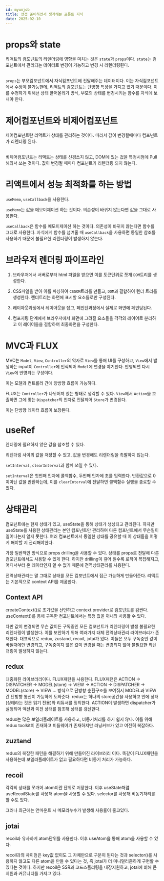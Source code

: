 ```yaml
---
id: myunjob
title: 면접 준비하면서 생각해본 프론트 지식
date: 2025-02-10
---
```


# props와 state
리액트의 컴포넌트의 리렌더링에 영향을 미치는 것은 `state`과 `props`이다.
`state`는 컴포넌트에서 관리되는 데이터로 변경이 가능하고 변경 시 리렌더링된다.

<br />`props`는 부모컴포넌트에서 자식컴포넌트에 전달해주는 데이터이다. 이는 자식컴포넌트에서 수정이 불가능한데, 리액트의 컴포넌트는 단방향 특성을 가지고 있기 때문이다.
이를 수정하기 위해선 상태 끌어올리기 방식, 부모의 상태를 변경시키는 함수를 자식에 보내야 한다.

# 제어컴포넌트와 비제어컴포넌트
제어컴포넌트란 리액트가 상태를 관리하는 것이다. 따라서 값이 변경될때마다 컴포넌트가 리렌더링 된다.

<br />비제어컴포넌트는 리액트는 상태를 신경쓰지 않고, DOM에 있는 겂을 특정시점에 Pull해와서 쓰는 것이다. 값이 변경될 때마다 컴포넌트가 리렌더링 되지 않는다.

# 리액트에서 성능 최적화를 하는 방법
`useMemo`, `useCallback`을 사용한다.

`useMemo`는 값을 메모이제이션 하는 것이다. 의존성이 바뀌지 않는다면 값을 그대로 사용한다.

`useCallback`은 함수를 메모이제이션 하는 것이다. 의존성이 바뀌지 않는다면 함수를 그대로 사용한다. 자식에게 함수를 넘겨줄 때 `useCallback`을 사용하면 동일한 참조를 사용하기 때문에 불필요한 리렌더링이 발생하지 않는다.

# 브라우저 렌더링 파이프라인
1. 브라우저에서 서버로부터 html 파일을 받으면 이를 토큰단위로 쪼개 `DOM`트리를 생성한다.

2. CSS파일을 받아 이를 파싱하여 `CSSOM`트리를 만들고, `DOM`과 결합하여 렌더 트리를 생성한다. 렌더트리는 화면에 표시할 요소들로만 구성된다.

3. 레이아웃과정에서 레이아웃을 잡고, 페인틴과정에서 실제로 화면에 페인팅된다.

4. 컴포지팅 단계에서 브라우저에서 화면에 그려질 요소들을 각각의 레이어로 분리하고 이 레이어들을 결합하여 최종화면을 구성한다.

# MVC과 FLUX
MVC는 `Model`, `View`, `Controller`의 약자로 `View`를 통해 UI를 구성하고, `View`에서 발생하는 input이 `Controller`에 인식되어 `Model`에 변경을 야기한다. 반영되면 다시 `View`에 반영되는 구성이다.

이는 모델과 컨트롤러 간에 양방향 흐름이 가능하다.

FLUX는 `Controller`가 나뉘어져 있는 형태로 생각할 수 있다. `View`에서 `Action`을 호출하면 그에 맞는 `Dispatcher`의 인자로 전달되어 `Store`가 변경된다.

이는 단방향 데이터 흐름이 보장된다.

# useRef
렌더링에 필요하지 않은 값을 참조할 수 있다.

리렌더링 사이의 값을 저장할 수 있고, 값을 변경해도 리렌더링을 촉발하지 않는다.

`setInterval`, `clearInterval`과 함께 쓰일 수 있다.

`setInterval`은 첫번째 인자에 콜백함수, 두번째 인자에 초를 입력한다. 반환값으로 0이아닌 값을 반환하는데, 이를 `clearInterval`에 전달하면 콜백함수 실행을 종료할 수 있다.

# 상태관리
컴포넌트에는 현재 상태가 있고, useState을 통해 상태가 생성되고 관리된다. 하지만 useState를 사용한 상태관리는 본인 컴포넌트만 관리하여 다른 컴포넌트에서 무슨일이 일어나는지 알지 못한다. 여러 컴포넌트에서 동일한 상태를 공유할 때 이 상태들을 어떻게 해야할 지 관리해야한다.

가장 일반적인 방식으로 props drilling을 사용할 수 있다. 상태를 props로 전달해 다른 컴포넌트에서도 사용할 수 있게 한다. 하지만 drilling이 깊어 질수록 로직이 복잡해지고, 어디서부터 온 데이터인지 알 수 없기 때문에 전역상태관리를 사용한다.

전역상태관리는 말 그대로 상태를 모든 컴포넌트에서 접근 가능하게 만들어준다. 리액트는 기본적으로 context API를 제공한다.

## Context API
createContext()로 초기값을 선언하고 context.provider로 컴포넌트를 감싼다. useContext()를 통해 구독한 컴포넌트에서는 특정 값을 꺼내와 사용할 수 있다.

다만 값이 변경되면 무슨 값이든 구독중인 모든 컴포넌트가 리렌더링이 발생 불필요한 리렌더링이 발생한다. 이를 보안하기 위해 여러가지 대체 전역상태관리 라이브러리가 존재한다. 대표적으로 redux, zustand, recoil, jotai가 있다. 이들은 모두 구독중인 값이 바뀔때에만 변경되고, 구독중이지 않은 값이 변경될 때는 변경되지 않아 불필요한 리렌더링이 발생하지 않는다.

## redux
대중화된 라이브러리이다. FLUX패턴을 사용한다. FLUX패턴은 ACTION -> DISPATCHER -> MODEL(store) -> VIEW -> ACTION -> DISPATCHER -> MODEL(store) -> VIEW ... 방식으로 단방향 순환구조를 보여줘서 MODEL과 VIEW간 단방향 통신이 가능하게 도와준다. redux는 하나의 store공간을 사용하고 안에 상태(상태라는 것은 읽기 전용)와 리듀서를 정의한다. ACTION이 발생하면 dispatcher가 실행되어 액션과 이전 상태를 참조해 상태를 갱신한다.

redux는 많은 보일러플레이트를 사용하고, 비동기처리를 하기 쉽지 않다. 이를 위해 redux toolkit이 존재하고 미들웨어가 존재하지만 러닝커브가 있고 여전히 복잡하다.

## zuztand
redux의 복잡한 패턴을 해결하기 위해 만들어진 라이브러리 이다. 똑같이 FLUX패턴을 사용하는데 보일러플레이트가 없고 필요하다면 비동기 처리가 가능하다.

## recoil
각각의 상태를 쪼개어 atom이란 단위로 저장한다. 이후 useState처럼 useRecoilState를 사용해 atom을 사용할 수 있다. selector를 사용해 비동기처리를 할 수도 있다.

그러나 최근에는 언마운트 시 메모리누수가 발생해 사용률이 줄고있다.

## jotai
recoil과 유사하게 atom단위를 사용한다. 이후 useAtom을 통해 atom을 사용할 수 있다.

recoil과의 차이점은 key값 없이도 그 자체만으로 구분이 된다는 것과 selector()를 사용하지 않고도 다른 atom을 만들 수 있다는 것, 즉 jotai가 더 미니멀리즘하게 구현할 수 있다는 것이다. 하지만 recoil은 SSR과 코드스플리팅을 내장지원하고, jotai에 비해 큰 지원과 커뮤니티를 가지고 있다.

